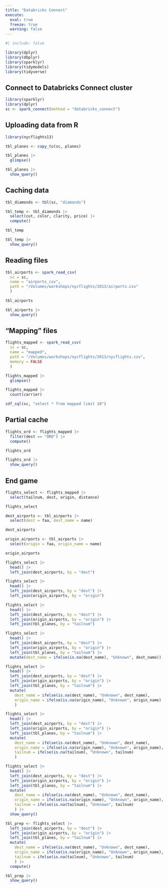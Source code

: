 ```yaml
---
title: "Databricks Connect"
execute: 
  eval: true
  freeze: true
  warning: false
---
```


```r
#| include: false

library(dplyr)
library(dbplyr)
library(sparklyr)
library(tidymodels)
library(tidyverse)
```

## Connect to Databricks Connect cluster


```r
library(sparklyr)
library(dplyr)
sc <- spark_connect(method = "databricks_connect")
```

## Uploading data from R

```r
library(nycflights13)
```

```r
tbl_planes <- copy_to(sc, planes)
```

```r
tbl_planes |> 
  glimpse()
```

```r
tbl_planes |> 
  show_query()
```

## Caching data

```r
tbl_diamonds <- tbl(sc, "diamonds")
```

```r
tbl_temp <- tbl_diamonds |> 
  select(cut, color, clarity, price) |> 
  compute()
```

```r
tbl_temp
```

```r
tbl_temp |> 
  show_query()
```

## Reading files

```r
tbl_airports <- spark_read_csv(
  sc = sc,
  name = "airports_csv",
  path = "/Volumes/workshops/nycflights/2013/airports.csv"
  )
```

```r
tbl_airports
```

```r
tbl_airports |> 
  show_query()
```

## "Mapping" files


```r
flights_mapped <- spark_read_csv(
  sc = sc,
  name = "mapped",
  path = "/Volumes/workshops/nycflights/2013/nycflights.csv",
  memory = FALSE
  )
```

```r
flights_mapped |> 
  glimpse()
```

```r
flights_mapped |> 
  count(carrier)
```

```r
sdf_sql(sc, "select * from mapped limit 10")
```

## Partial cache

```r
flights_ord <- flights_mapped |> 
  filter(dest == "ORD") |>  
  compute()
```

```r
flights_ord
```


```r
flights_ord |> 
  show_query()
```

## End game

```r
flights_select <- flights_mapped |> 
  select(tailnum, dest, origin, distance) 
```

```r
flights_select
```

```r
dest_airports <- tbl_airports |> 
  select(dest = faa, dest_name = name)
```

```r
dest_airports
```

```r
origin_airports <- tbl_airports |> 
  select(origin = faa, origin_name = name)
```

```r
origin_airports
```

```r
flights_select |> 
  head() |> 
  left_join(dest_airports, by = "dest") 
```

```r
flights_select |> 
  head() |> 
  left_join(dest_airports, by = "dest") |> 
  left_join(origin_airports, by = "origin") 
```

```r
flights_select |> 
  head() |> 
  left_join(dest_airports, by = "dest") |> 
  left_join(origin_airports, by = "origin") |> 
  left_join(tbl_planes, by = "tailnum")
```

```r
flights_select |> 
  head() |> 
  left_join(dest_airports, by = "dest") |> 
  left_join(origin_airports, by = "origin") |> 
  left_join(tbl_planes, by = "tailnum") |> 
  mutate(dest_name = ifelse(is.na(dest_name), "Unknown", dest_name))
```

```r
flights_select |> 
  head() |> 
  left_join(dest_airports, by = "dest") |> 
  left_join(origin_airports, by = "origin") |> 
  left_join(tbl_planes, by = "tailnum") |> 
  mutate(
    dest_name = ifelse(is.na(dest_name), "Unknown", dest_name),
    origin_name = ifelse(is.na(origin_name), "Unknown", origin_name)
    )
```


```r
flights_select |> 
  head() |> 
  left_join(dest_airports, by = "dest") |> 
  left_join(origin_airports, by = "origin") |> 
  left_join(tbl_planes, by = "tailnum") |> 
  mutate(
    dest_name = ifelse(is.na(dest_name), "Unknown", dest_name),
    origin_name = ifelse(is.na(origin_name), "Unknown", origin_name),
    tailnum = ifelse(is.na(tailnum), "Unknown", tailnum)
    )
```

```r
flights_select |> 
  head() |> 
  left_join(dest_airports, by = "dest") |> 
  left_join(origin_airports, by = "origin") |> 
  left_join(tbl_planes, by = "tailnum") |> 
  mutate(
    dest_name = ifelse(is.na(dest_name), "Unknown", dest_name),
    origin_name = ifelse(is.na(origin_name), "Unknown", origin_name),
    tailnum = ifelse(is.na(tailnum), "Unknown", tailnum)
    ) |> 
  show_query()
```

```r
tbl_prep <- flights_select |> 
  left_join(dest_airports, by = "dest") |> 
  left_join(origin_airports, by = "origin") |> 
  left_join(tbl_planes, by = "tailnum") |> 
  mutate(
    dest_name = ifelse(is.na(dest_name), "Unknown", dest_name),
    origin_name = ifelse(is.na(origin_name), "Unknown", origin_name),
    tailnum = ifelse(is.na(tailnum), "Unknown", tailnum)
    ) |> 
  compute()
```

```r
tbl_prep |> 
  show_query()
```


